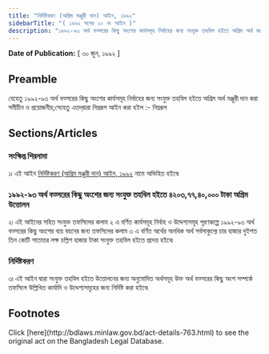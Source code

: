 ```yaml
---
title: "নির্দিষ্টকরণ (অগ্রিম মঞ্জুরী দান) আইন, ১৯৯২"
sidebarTitle: "( ১৯৯২ সনের ২০ নং আইন )"
description: "১৯৯২-৯৩ অর্থ বত্সরের কিছু অংশের কার্যসমূহ নির্বাহের জন্য সংযুক্ত তহবিল হইতে অগ্রিম অর্থ মঞ্জুরী দানের জন্য প্রণীত আইন৷"
---
```


**Date of Publication:** [ ৩০ জুন, ১৯৯২ ]

## Preamble

যেহেতু ১৯৯২-৯৩ অর্থ বত্সরের কিছু অংশের কার্যসমূহ নির্বাহের জন্য সংযুক্ত তহবিল হইতে অগ্রিম অর্থ মঞ্জুরী দান করা সমীচীন ও প্রয়োজনীয়;সেহেতু এতদ্‌দ্বারা নিম্নরূপ আইন করা হইল :- নিম্নরূপ

## Sections/Articles

### সংক্ষিপ্ত শিরনামা

১৷ এই আইন [নির্দিষ্টকরণ (অগ্রিম মঞ্জুরী দান) আইন, ১৯৯২](/laws/volume-29/act-763 "নির্দিষ্টকরণ (অগ্রিম মঞ্জুরী দান) আইন, ১৯৯২") নামে অভিহিত হইবে৷

### ১৯৯২-৯৩ অর্থ বত্সরের কিছু অংশের জন্য সংযুক্ত তহবিল হইতে ৪২০৩,৭৭,৪০,০০০ টাকা অগ্রিম উত্তোলন

২৷ এই আইনের সহিত সংযুক্ত তফসিলের কলাম ২ এ বর্ণিত কার্যসমূহ নির্বাহ ও উদ্দেশ্যসমূহ পূরণকল্পে ১৯৯২-৯৩ অর্থ বত্সরের কিছু অংশের ব্যয় বহনের জন্য তফসিলের কলাম ৩ এ বর্ণিত অর্থের অনধিক অর্থ সর্বসাকুল্যে চার হাজার দুইশত তিন কোটি সাতাত্তর লক্ষ চল্লিশ হাজার টাকা সংযুক্ত তহবিল হইতে প্রদেয় হইবে৷

### নির্দিষ্টকরণ

৩৷ এই আইন দ্বারা সংযুক্ত তহবিল হইতে উত্তোলনের জন্য অনুমোদিত অর্থসমূহ উক্ত অর্থ বত্সরের কিছু অংশ সম্পর্কে তফসিলে উল্লিখিত কার্যাদি ও উদ্দেশ্যসমূহের জন্য নির্দিষ্ট করা হইবে৷

## Footnotes

<Note>
  Click [here](http://bdlaws.minlaw.gov.bd/act-details-763.html) to see the original act on the Bangladesh Legal Database.
</Note>
